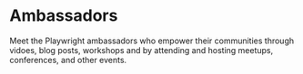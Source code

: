 # Ambassadors


Meet the Playwright ambassadors who empower their communities through vidoes, blog posts, workshops and by attending and hosting meetups, conferences, and other events.


<ActiveTeamRow />

